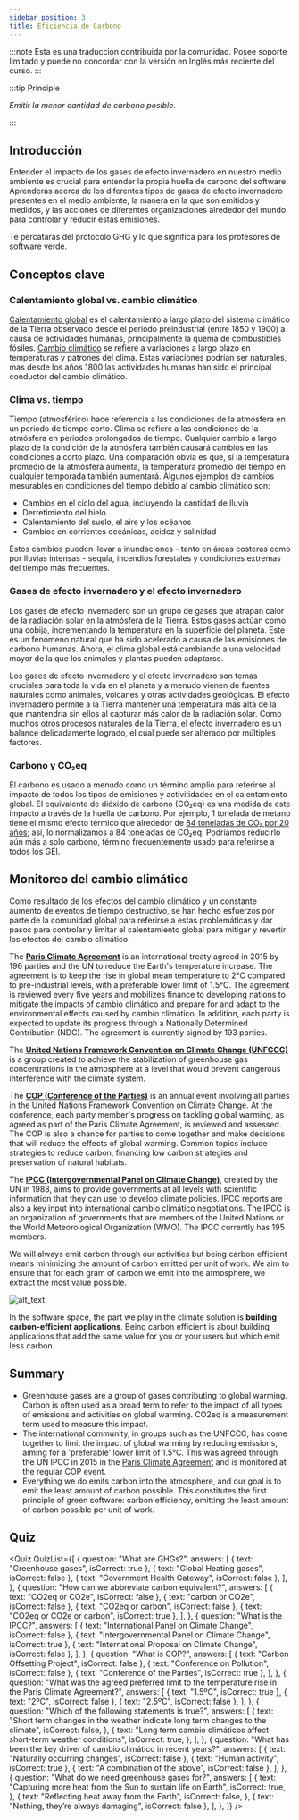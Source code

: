 ```yaml
---
sidebar_position: 3
title: Eficiencia de Carbono
---
```



:::note
Esta es una traducción contribuida por la comunidad. Posee soporte limitado y puede no concordar con la versión en Inglés más reciente del curso.
:::

:::tip Principle

_Emitir la menor cantidad de carbono posible._

:::

## Introducción

Entender el impacto de los gases de efecto invernadero en nuestro medio ambiente es crucial para entender la propia huella de carbono del software. Aprenderás acerca de los diferentes tipos de gases de efecto invernadero presentes en el medio ambiente, la manera en la que son emitidos y medidos, y las acciones de diferentes organizaciones alrededor del mundo para controlar y reducir estas emisiones.

Te percatarás del protocolo GHG y lo que significa para los profesores de software verde.

## Conceptos clave

### Calentamiento global vs. cambio climático

[Calentamiento global](https://climate.nasa.gov/global-warming-vs-climate-change/) es el calentamiento a largo plazo del sistema climático de la Tierra observado desde el periodo preindustrial (entre 1850 y 1900) a causa de actividades humanas, principalmente la quema de combustibles fósiles. [Cambio climático](https://climate.nasa.gov/global-warming-vs-climate-change/) se refiere a variaciones a largo plazo en temperaturas y patrones del clima. Estas variaciones podrían ser naturales, mas desde los años 1800 las actividades humanas han sido el principal conductor del cambio climático.

### Clima vs. tiempo

Tiempo (atmosférico) hace referencia a las condiciones de la atmósfera en un periodo de tiempo corto. Clima se refiere a las condiciones de la atmósfera en periodos prolongados de tiempo. Cualquier cambio a largo plazo de la condición de la atmósfera también causará cambios en las condiciones a corto plazo. Una comparación obvia es que, si la temperatura promedio de la atmósfera aumenta, la temperatura promedio del tiempo en cualquier temporada también aumentará. Algunos ejemplos de cambios mesurables en condiciones del tiempo debido al cambio climático son:

- Cambios en el ciclo del agua, incluyendo la cantidad de lluvia
- Derretimiento del hielo
- Calentamiento del suelo, el aire y los océanos
- Cambios en corrientes oceánicas, acidez y salinidad

Estos cambios pueden llevar a inundaciones - tanto en áreas costeras como por lluvias intensas - sequía, incendios forestales y condiciones extremas del tiempo más frecuentes.

### Gases de efecto invernadero y el efecto invernadero

Los gases de efecto invernadero son un grupo de gases que atrapan calor de la radiación solar en la atmósfera de la Tierra. Estos gases actúan como una cobija, incrementando la temperatura en la superficie del planeta. Este es un fenómeno natural que ha sido acelerado a causa de las emisiones de carbono humanas. Ahora, el clima global está cambiando a una velocidad mayor de la que los animales y plantas pueden adaptarse.

Los gases de efecto invernadero y el efecto invernadero son temas cruciales para toda la vida en el planeta y a menudo vienen de fuentes naturales como animales, volcanes y otras actividades geológicas. El efecto invernadero permite a la Tierra mantener una temperatura más alta de la que mantendría sin ellos al capturar más calor de la radiación solar. Como muchos otros procesos naturales de la Tierra, el efecto invernadero es un balance delicadamente logrado, el cual puede ser alterado por múltiples factores.

### Carbono y CO₂eq

El carbono es usado a menudo como un término amplio para referirse al impacto de todos los tipos de emisiones y activitidades en el calentamiento global. El equivalente de dióxido de carbono (CO₂eq) es una medida de este impacto a través de la huella de carbono. Por ejemplo, 1 tonelada de metano tiene el mismo efecto térmico que alrededor de [84 toneladas de CO₂ por 20 años](https://energy.ec.europa.eu/topics/oil-gas-and-coal/methane-emissions_en); así, lo normalizamos a 84 toneladas de CO₂eq. Podríamos reducirlo aún más a solo carbono, término frecuentemente usado para referirse a todos los GEI.

## Monitoreo del cambio climático

Como resultado de los efectos del cambio climático y un constante aumento de eventos de tiempo destructivo, se han hecho esfuerzos por parte de la comunidad global para referirse a estas problemáticas y dar pasos para controlar y limitar el calentamiento global para mitigar y revertir los efectos del cambio climático.

The [**Paris Climate Agreement**](https://unfccc.int/process-and-meetings/the-paris-agreement/the-paris-agreement) is an international treaty agreed in 2015 by 196 parties and the UN to reduce the Earth's temperature increase. The agreement is to keep the rise in global mean temperature to 2°C compared to pre-industrial levels, with a preferable lower limit of 1.5°C. The agreement is reviewed every five years and mobilizes finance to developing nations to mitigate the impacts of cambio climático and prepare for and adapt to the environmental effects caused by cambio climático. In addition, each party is expected to update its progress through a Nationally Determined Contribution (NDC). The agreement is currently signed by 193 parties.

The [**United Nations Framework Convention on Climate Change (UNFCCC)**](https://unfccc.int/process-and-meetings/the-convention/what-is-the-united-nations-framework-convention-on-climate-change) is a group created to achieve the stabilization of greenhouse gas concentrations in the atmosphere at a level that would prevent dangerous interference with the climate system.

The [**COP (Conference of the Parties)**](https://unfccc.int/process/bodies/supreme-bodies/conference-of-the-parties-cop) is an annual event involving all parties in the United Nations Framework Convention on Climate Change. At the conference, each party member's progress on tackling global warming, as agreed as part of the Paris Climate Agreement, is reviewed and assessed. The COP is also a chance for parties to come together and make decisions that will reduce the effects of global warming. Common topics include strategies to reduce carbon, financing low carbon strategies and preservation of natural habitats.

The [**IPCC (Intergovernmental Panel on Climate Change)**](https://www.ipcc.ch/about/), created by the UN in 1988, aims to provide governments at all levels with scientific information that they can use to develop climate policies. IPCC reports are also a key input into international cambio climático negotiations. The IPCC is an organization of governments that are members of the United Nations or the World Meteorological Organization (WMO). The IPCC currently has 195 members.

We will always emit carbon through our activities but being carbon efficient means minimizing the amount of carbon emitted per unit of work. We aim to ensure that for each gram of carbon we emit into the atmosphere, we extract the most value possible.

![alt_text](./images/02_monitoring_climate_change.png "image_tooltip")

In the software space, the part we play in the climate solution is **building carbon-efficient applications**. Being carbon efficient is about building applications that add the same value for you or your users but which emit less carbon.

## Summary

- Greenhouse gases are a group of gases contributing to global warming. Carbon is often used as a broad term to refer to the impact of all types of emissions and activities on global warming. CO2eq is a measurement term used to measure this impact.
- The international community, in groups such as the UNFCCC, has come together to limit the impact of global warming by reducing emissions, aiming for a 'preferable' lower limit of 1.5°C. This was agreed through the UN IPCC in 2015 in the [Paris Climate Agreement](https://unfccc.int/process-and-meetings/the-paris-agreement/the-paris-agreement) and is monitored at the regular COP event.
- Everything we do emits carbon into the atmosphere, and our goal is to emit the least amount of carbon possible. This constitutes the first principle of green software: carbon efficiency, emitting the least amount of carbon possible per unit of work.

## Quiz

<Quiz
  QuizList={[
    {
      question: "What are GHGs?",
      answers: [
        { text: "Greenhouse gases", isCorrect: true },
        { text: "Global Heating gases", isCorrect: false },
        { text: "Government Health Gateway", isCorrect: false },
      ],
    },
    {
      question: "How can we abbreviate carbon equivalent?",
      answers: [
        { text: "CO2eq or CO2e", isCorrect: false },
        { text: "carbon or CO2e", isCorrect: false },
        { text: "CO2eq or carbon", isCorrect: false },
        { text: "CO2eq or CO2e or carbon", isCorrect: true },
      ],
    },
    {
      question: "What is the IPCC?",
      answers: [
        { text: "International Panel on Climate Change", isCorrect: false },
        { text: "Intergovernmental Panel on Climate Change", isCorrect: true },
        { text: "International Proposal on Climate Change", isCorrect: false },
      ],
    },
    {
      question: "What is COP?",
      answers: [
        { text: "Carbon Offsetting Project", isCorrect: false },
        { text: "Conference on Pollution", isCorrect: false },
        { text: "Conference of the Parties", isCorrect: true },
      ],
    },
    {
      question:
        "What was the agreed preferred limit to the temperature rise in the Paris Climate Agreement?",
      answers: [
        { text: "1.5ºC", isCorrect: true },
        { text: "2ºC", isCorrect: false },
        { text: "2.5ºC", isCorrect: false },
      ],
    },
    {
      question: "Which of the following statements is true?",
      answers: [
        {
          text: "Short term changes in the weather indicate long term changes to the climate",
          isCorrect: false,
        },
        {
          text: "Long term cambio climáticos affect short-term weather conditions",
          isCorrect: true,
        },
      ],
    },
    {
      question:
        "What has been the key driver of cambio climático in recent years?",
      answers: [
        { text: "Naturally occurring changes", isCorrect: false },
        { text: "Human activity", isCorrect: true },
        { text: "A combination of the above", isCorrect: false },
      ],
    },
    {
      question: "What do we need greenhouse gases for?",
      answers: [
        {
          text: "Capturing more heat from the Sun to sustain life on Earth",
          isCorrect: true,
        },
        {
          text: "Reflecting heat away from the Earth",
          isCorrect: false,
        },
        { text: "Nothing, they’re always damaging", isCorrect: false },
      ],
    },
  ]}
/>
